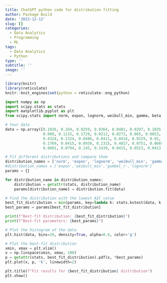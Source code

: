 ```yaml
---
title: ChatGPT python code for distribution fitting
author: Package Build
date: '2023-12-12'
slug: []
categories:
  - Data Analytics
  - Programming
  - ML
tags:
  - Data Analytics
  - Python
type: ''
subtitle: ''
image: ''
---
```


```r
library(knitr)  
library(reticulate)  
knitr::knit_engines$set(python = reticulate::eng_python)  
```

```python

import numpy as np
import scipy.stats as stats
import matplotlib.pyplot as plt
from scipy.stats import norm, expon, lognorm, weibull_min, gamma, beta, gumbel_r

# Your data
data = np.array([0.1026, 0.284, 0.0259, 0.0364, 0.0401, 0.0297, 0.1035, 0.0533, 0.0742, 0.0246,
                 0.089, 0.1215, 0.1729, 0.0212, 0.0273, 0.065, 0.0853, 0.0399, 0.1926, 0.1238,
                 0.4324, 0.1324, 0.0486, 0.0411, 0.0414, 0.0329, 0.02, 0.0749, 0.0688, 0.1432,
                 0.1769, 0.0415, 0.0939, 0.2315, 0.4017, 0.0751, 0.0669, 0.242, 0.1931, 0.0839,
                 0.0601, 0.0794, 0.145, 0.1439, 0.0415, 0.0523, 0.0413, 0.0701, 0.1141, 0.055])

# Fit different distributions and compare them
distribution_names = ['norm', 'expon', 'lognorm', 'weibull_min', 'gamma', 'beta', 'gumbel_r']
#distribution_names = ['expon','weibull_min','gumbel_r','lognorm']
params = {}

for distribution_name in distribution_names:
    distribution = getattr(stats, distribution_name)
    params[distribution_name] = distribution.fit(data)

# Find the distribution with the lowest AIC value
best_fit_distribution = min(params, key=lambda k: stats.kstest(data, k, args=params[k])[0])
best_params = params[best_fit_distribution]

print(f"Best-fit distribution: {best_fit_distribution}")
print(f"Best-fit parameters: {best_params}")

# Plot the histogram of the data
plt.hist(data, bins=20, density=True, alpha=0.6, color='g')

# Plot the best-fit distribution
xmin, xmax = plt.xlim()
x = np.linspace(xmin, xmax, 100)
p = getattr(stats, best_fit_distribution).pdf(x, *best_params)
plt.plot(x, p, 'k', linewidth=2)

plt.title(f"Fit results for {best_fit_distribution} distribution")
plt.show()


```
```r

```
